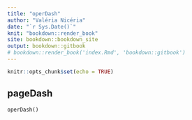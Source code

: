 ```yaml
---
title: "operDash"
author: "Valéria Nicéria"
date: "`r Sys.Date()`"
knit: "bookdown::render_book"
site: bookdown::bookdown_site
output: bookdown::gitbook
# bookdown::render_book('index.Rmd', 'bookdown::gitbook')
---
```


```r
knitr::opts_chunk$set(echo = TRUE)
```

## pageDash


```
operDash()
```

